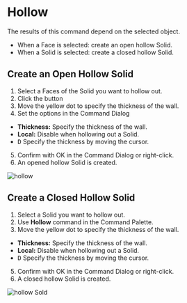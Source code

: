 
# Hollow

<Reference shortcut="" command="Hollow" button="Right of Command Bar" />

The results of this command depend on the selected object.
- When a Face is selected: create an open hollow Solid.
- When a Solid is selected: create a closed hollow Solid.

## Create an Open Hollow Solid

1. Select a Faces of the Solid you want to hollow out.
2. Click the button <ButtonIcon type="button-hollow" />
3. Move the yellow dot to specify the thickness of the wall.
4. Set the options in the Command Dialog
  - **Thickness:** Specify the thickness of the wall.
  - **Local:** Disable when hollowing out a Solid.
  - <kbd>D</kbd> Specify the thickness by moving the cursor.
5. Confirm with OK in the Command Dialog or right-click.
6. An opened hollow Solid is created.

![hollow](/img/hollow.gif)

## Create a Closed Hollow Solid

1. Select a Solid you want to hollow out.
2. Use **Hollow** command in the Command Palette.
3. Move the yellow dot to specify the thickness of the wall.
  - **Thickness:** Specify the thickness of the wall.
  - **Local:** Disable when hollowing out a Solid.
  - <kbd>D</kbd> Specify the thickness by moving the cursor.
5. Confirm with OK in the Command Dialog or right-click.
6. A closed hollow Solid is created.

![hollow Sold](/img/hollow-solid.gif)




